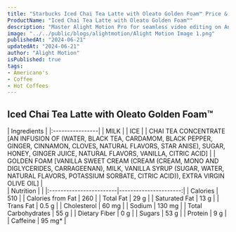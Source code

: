 ```yaml
---
title: "Starbucks Iced Chai Tea Latte with Oleato Golden Foam™ Price & Calories"
ProductName: "Iced Chai Tea Latte with Oleato Golden Foam™" 
description: "Master Alight Motion Pro for seamless video editing on Android, iOS, and Tablets with our ultimate guide, unlocking advanced features and elevating your skills in 2024!"
image: "../../public/blogs/alightmotion/Alight Motion Image 1.png"
publishedAt: "2024-06-21"
updatedAt: "2024-06-21"
author: "Alight Motion"
isPublished: true
tags:
- Americano's
- Coffee
- Hot Coffees   
---
```


## Iced Chai Tea Latte with Oleato Golden Foam™ 

<div className="tables-container">
  <div className="table-wrapper">
    | Ingredients     |
    |:----------------|
    | MILK            |  
    | ICE             |  
    | CHAI TEA CONCENTRATE [AN INFUSION OF (WATER, BLACK TEA, CARDAMOM, BLACK PEPPER, GINGER, CINNAMON, CLOVES, NATURAL FLAVORS, STAR ANISE), SUGAR, HONEY, GINGER JUICE, NATURAL FLAVORS, VANILLA, CITRIC ACID] |
    | GOLDEN FOAM [VANILLA SWEET CREAM (CREAM (CREAM, MONO AND DIGLYCERIDES, CARRAGEENAN), MILK, VANILLA SYRUP (SUGAR, WATER, NATURAL FLAVORS, POTASSIUM SORBATE, CITRIC ACID)), EXTRA VIRGIN OLIVE OIL] |
  </div>
  <div className="table-wrapper">
    | Nutrition               |                        |  
    |:------------------------|----------------------:|
    | Calories                | 510                   |  
    | Calories from Fat       | 260                   |  
    | Total Fat               | 29 g                  |  
    | Saturated Fat           | 13 g                  |  
    | Trans Fat               | 0.5 g                 |  
    | Cholesterol             | 60 mg                 |  
    | Sodium                  | 130 mg                |  
    | Total Carbohydrates     | 55 g                  |  
    | Dietary Fiber           | 0 g                   |  
    | Sugars                  | 53 g                  |  
    | Protein                 | 9 g                   |  
    | Caffeine                | 95 mg*                |  
  </div>
</div>

<style jsx>{`
  .tables-container {
    display: flex;
    flex-direction: row;
    gap: 30px;
  }
  .table-wrapper {
    width: 500px; /* Adjust as needed */
  }
  @media (max-width: 768px) {
    .tables-container {
      flex-direction: column;
      gap: 0px; /* Adjust as needed */
    }
    .table-wrapper {
      width: 100%; /* Adjust as needed */
    }
  }
`}</style>

